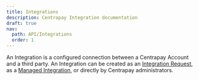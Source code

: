 ```yaml
---
title: Integrations
description: Centrapay Integration documentation
draft: true
nav:
  path: API/Integrations
  order: 1
---
```


An Integration is a configured connection between a Centrapay Account and a third party. An Integration can be created as an [Integration Request](/api/integration-requests/), as a [Managed Integration](https://docs.centrapay.com/api/managed-integrations), or directly by Centrapay administrators.
